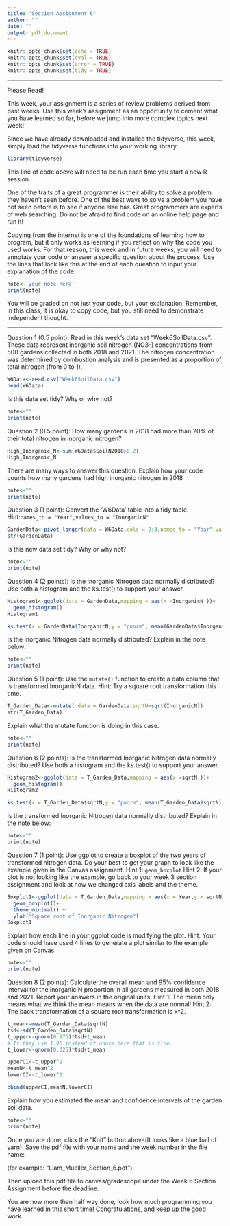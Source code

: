---
title: "Section Assignment 6"
author: ""
date: ""
output: pdf_document
---

```{r setup, include=FALSE}
knitr::opts_chunk$set(echo = TRUE)
knitr::opts_chunk$set(eval = TRUE)
knitr::opts_chunk$set(error = TRUE)
knitr::opts_chunk$set(tidy = TRUE)
```





***
Please Read!  


This week, your assignment is a series of review problems derived from past weeks. Use this week's assignment as an opportunity to cement what you have learned so far, before we jump into more complex topics next week! 


Since we have already downloaded and installed the tidyverse, this week, simply load the tidyverse functions into your working library:
```{r,echo=FALSE}
library(tidyverse)
```
This line of code above will need to be run each time you start a new R session.

One of the traits of a great programmer is their ability to solve a problem they haven't seen before. One of the best ways to solve a problem you have not seen before is to see if anyone else has. Great programmers are experts of web searching. Do not be afraid to find code on an online help page and run it! 

Copying from the internet is one of the foundations of learning how to program, but it only works as learning if you reflect on why the code you used works. For that reason, this week and in future weeks, you will need to annotate your code or answer a specific question about the process. Use the lines that look like this at the end of each question to input your explanation of the code:
```{r,eval=FALSE,echo=TRUE}
note<-'your note here'
print(note)
```
 You will be graded on not just your code, but your explanation. Remember, in this class, it is okay to copy code, but you still need to demonstrate independent thought.

  ***  
\newpage  


Question 1 (0.5 point): Read in this week's data set "Week6SoilData.csv". These data represent inorganic soil nitrogen (NO3-) concentrations from 500 gardens collected in both 2018 and 2021. The nitrogen concentration was determined by combustion analysis and is presented as a proportion of total nitrogen (from 0 to 1). 
```{r}
W6Data<-read.csv("Week6SoilData.csv")
head(W6Data)

```

Is this data set tidy? Why or why not?
```{r,results='asis',echo=FALSE}
note<-""
print(note)
```


\newpage  


Question 2 (0.5 point): How many gardens in 2018 had more than 20% of their total nitrogen in inorganic nitrogen? 
```{r}
High_Inorganic_N<-sum(W6Data$SoilN2018>0.2)
High_Inorganic_N
```

There are many ways to answer this question. Explain how your code counts how many gardens had high inorganic nitrogen in 2018
```{r,results='asis',echo=FALSE}
note<-""
print(note)
```

\newpage  


Question 3 (1 point): Convert the 'W6Data' table into a tidy table. Hint:`names_to = "Year",values_to = "InorganicN"`
```{r}
GardenData<-pivot_longer(data = W6Data,cols = 2:3,names_to = "Year",values_to = "InorganicN")
str(GardenData)
```
Is this new data set tidy? Why or why not?
```{r,results='asis',echo=FALSE}
note<-""
print(note)
```

\newpage  


Question 4 (2 points): Is the Inorganic Nitrogen data normally distributed? Use both a histogram and the ks.test() to support your answer.
```{r}
Histogram1<-ggplot(data = GardenData,mapping = aes(x =InorganicN ))+
  geom_histogram()
Histogram1
```
```{r}
ks.test(x = GardenData$InorganicN,y = "pnorm", mean(GardenData$InorganicN),sd(GardenData$InorganicN))
```
Is the Inorganic Nitrogen data normally distributed? Explain in the note below:
```{r,results='asis',echo=FALSE}
note<-""
print(note)
```


\newpage  


Question 5 (1 point): Use the `mutate()` function to create a data column that is transformed InorganicN data. Hint: Try a square root transformation this time.
```{r}
T_Garden_Data<-mutate(.data = GardenData,sqrtN=sqrt(InorganicN))
str(T_Garden_Data)
```

Explain what the mutate function is doing in this case.
```{r,results='asis',echo=FALSE}
note<-""
print(note)
```

\newpage  

Question 6 (2 points): Is the transformed Inorganic Nitrogen data normally distributed? Use both a histogram and the ks.test() to support your answer.

```{r}
Histogram2<-ggplot(data = T_Garden_Data,mapping = aes(x =sqrtN ))+
  geom_histogram()
Histogram2
```
```{r}
ks.test(x = T_Garden_Data$sqrtN,y = "pnorm", mean(T_Garden_Data$sqrtN),sd(T_Garden_Data$sqrtN))
```
Is the transformed Inorganic Nitrogen data normally distributed? Explain in the note below:
```{r,results='asis',echo=FALSE}
note<-""
print(note)
```

\newpage  


Question 7 (1 point): Use ggplot to create a boxplot of the two years of transformed nitrogen data. Do your best to get your graph to look like the example given in the Canvas assignment. Hint 1: `geom_boxplot` Hint 2: If your plot is not looking like the example, go back to your week 3 section assignment and look at how we changed axis labels and the theme.
```{r}
Boxplot1<-ggplot(data = T_Garden_Data,mapping = aes(x = Year,y = sqrtN))+
  geom_boxplot()+
  theme_minimal() +
  ylab("Square root of Inorganic Nitrogen")
Boxplot1
```

Explain how each line in your ggplot code is modifying the plot. Hint: Your code should have used 4 lines to generate a plot similar to the example given on Canvas.
```{r,results='asis',echo=FALSE}
note<-""
print(note)
```

\newpage  


Question 8 (2 points): Calculate the overall mean and 95% confidence interval for the inorganic N proportion in all gardens measured in both 2018 and 2021. Report your answers in the original units. Hint 1: The mean only means what we think the mean means when the data are normal! Hint 2: The back transformation of a square root transformation is x^2.
```{r}
t_mean<-mean(T_Garden_Data$sqrtN)
tsd<-sd(T_Garden_Data$sqrtN)
t_upper<-qnorm(0.975)*tsd+t_mean
# If they use 1.96 instead of qnorm here that is fine.
t_lower<-qnorm(0.025)*tsd+t_mean

upperCI<-t_upper^2
meanN<-t_mean^2
lowerCI<-t_lower^2

cbind(upperCI,meanN,lowerCI)

```

Explain how you estimated the mean and confidence intervals of the garden soil data.
```{r,results='asis',echo=FALSE}
note<-""
print(note)
```


\newpage  

Once you are done, click the "Knit" button above(It looks like a blue ball of yarn). Save the pdf file with your name and the week number in the file name: 

  (for example: "Liam_Mueller_Section_6.pdf").  
  
Then upload this pdf file to canvas/gradescope under the Week 6 Section Assignment before the deadline. 

You are now more than half way done, look how much programming you have learned in this short time! Congratulations, and keep up the good work. 
